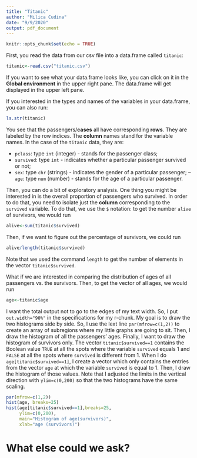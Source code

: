 ```yaml
---
title: "Titanic"
author: "Milica Cudina"
date: "9/9/2020"
output: pdf_document
---
```


```r
knitr::opts_chunk$set(echo = TRUE)
```
First, you read the data from our csv file into a data.frame called `titanic`:
```r
titanic<-read.csv("titanic.csv")
```
If you want to see what your data.frame looks like, you can click on it in the **Global environment** in the upper right pane. The data.frame will get displayed in the upper left pane. 

If you interested in the types and names of the variables in your data.frame, you can also run:
```r
ls.str(titanic)
```
You see that the passengers/**cases** all have corresponding **rows**. They are labeled by the row indices. The **column** names stand for the variable names. In the case of the `titanic` data, they are:

- `pclass`: type `int` (integer) - stands for the passenger class; 
- `survived`: type `int` - indicates whether a particular passenger survived or not; 
- `sex`: type `chr` (strings) - indicates the gender of a particular passenger; 
-- `age`: type `num` (number) - stands for the age of a particular passenger. 

Then, you can do a bit of exploratory analysis. One thing you might be interested in is the overall proportion of passengers who survived. In order to do that, you need to isolate just the **column** corresponding to the `survived` variable. To do that, we use the `$` notation: to get the number `alive` of survivors, we would run
```r
alive<-sum(titanic$survived)
```
Then, if we want to figure out the percentage of survivors, we could run
```r
alive/length(titanic$survived)
```
Note that we used the command `length` to get the number of elements in the vector `titanic$survived`.

What if we are interested in comparing the distribution of ages of all passengers vs. the survivors. Then, to get the vector of all ages, we would run
```r
age<-titanic$age
```
I want the total output not to go to the edges of my text width. So, I put `out.width="90%"` in the specifications for my r-chunk. My goal is to draw the two histograms side by side. So, I use the lext line `par(mfrow=c(1,2))` to create an array of subregions where my little graphs are going to sit. Then, I draw the histogram of all the passengers' ages. Finally, I want to draw the histogram of survivors only. The vector `titanic$survived==1` contains the Boolean value `TRUE` at all the spots where the variable `survived` equals 1 and `FALSE` at all the spots where `survived` is different from 1. When I do `age[titanic$survived==1]`, I create a vector which only contains the entries from the vector `age` at which the variable `survived` is equal to 1. Then, I draw the histogram of those values. Note that I adjusted the limits in the vertical direction with `ylim=c(0,200)` so that the two histograms have the same scaling. 

```r
par(mfrow=c(1,2))
hist(age, breaks=25)
hist(age[titanic$survived==1],breaks=25, 
     ylim=c(0,200), 
     main="Histogram of age(survivors)", 
     xlab="age (survivors)")
```


# What else could we ask?